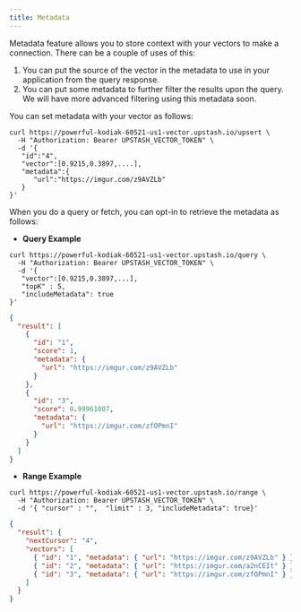 ```yaml
---
title: Metadata
---
```


Metadata feature allows you to store context with your vectors to make a connection.
There can be a couple of uses of this:

1. You can put the source of the vector in the metadata to use in your application from the query response.
2. You can put some metadata to further filter the results upon the query. We will have more advanced filtering using this
   metadata soon.

You can set metadata with your vector as follows:

```shell
curl https://powerful-kodiak-60521-us1-vector.upstash.io/upsert \
  -H "Authorization: Bearer UPSTASH_VECTOR_TOKEN" \
  -d '{
   "id":"4",
   "vector":[0.9215,0.3897,....],
   "metadata":{
      "url":"https://imgur.com/z9AVZLb"
   }
}'
```

When you do a query or fetch, you can opt-in to retrieve the metadata as follows:

- **Query Example**

```shell
curl https://powerful-kodiak-60521-us1-vector.upstash.io/query \
  -H "Authorization: Bearer UPSTASH_VECTOR_TOKEN" \
  -d '{
   "vector":[0.9215,0.3897,...],
   "topK" : 5,
   "includeMetadata": true
}'
```

```json
{
  "result": [
    {
      "id": "1",
      "score": 1,
      "metadata": {
        "url": "https://imgur.com/z9AVZLb"
      }
    },
    {
      "id": "3",
      "score": 0.99961007,
      "metadata": {
        "url": "https://imgur.com/zfOPmnI"
      }
    }
  ]
}
```

- **Range Example**

```shell
curl https://powerful-kodiak-60521-us1-vector.upstash.io/range \
  -H "Authorization: Bearer UPSTASH_VECTOR_TOKEN" \
  -d '{ "cursor" : "",  "limit" : 3, "includeMetadata": true}'
```

```json
{
  "result": {
    "nextCursor": "4",
    "vectors": [
      { "id": "1", "metadata": { "url": "https://imgur.com/z9AVZLb" } },
      { "id": "2", "metadata": { "url": "https://imgur.com/a2nCEIt" } },
      { "id": "3", "metadata": { "url": "https://imgur.com/zfOPmnI" } }
    ]
  }
}
```
